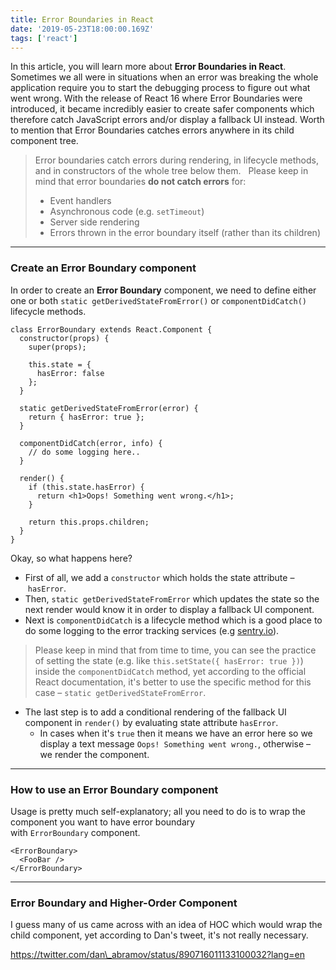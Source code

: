 ```yaml
---
title: Error Boundaries in React
date: '2019-05-23T18:00:00.169Z'
tags: ['react']
---
```


In this article, you will learn more about **Error Boundaries in React**. Sometimes we all were in situations when an error was breaking the whole application require you to start the debugging process to figure out what went wrong. With the release of React 16 where Error Boundaries were introduced, it became incredibly easier to create safer components which therefore catch JavaScript errors and/or display a fallback UI instead. Worth to mention that Error Boundaries catches errors anywhere in its child component tree.

> Error boundaries catch errors during rendering, in lifecycle methods, and in constructors of the whole tree below them.   Please keep in mind that error boundaries **do not catch errors** for:
>
> - Event handlers
> - Asynchronous code (e.g. `setTimeout`)
> - Server side rendering
> - Errors thrown in the error boundary itself (rather than its children)

---

### Create an Error Boundary component

In order to create an **Error Boundary** component, we need to define either one or both `static getDerivedStateFromError()` or `componentDidCatch()` lifecycle methods.

```
class ErrorBoundary extends React.Component {
  constructor(props) {
    super(props);

    this.state = {
      hasError: false
    };
  }

  static getDerivedStateFromError(error) {
    return { hasError: true };
  }

  componentDidCatch(error, info) {
    // do some logging here..
  }

  render() {
    if (this.state.hasError) {
      return <h1>Oops! Something went wrong.</h1>;
    }

    return this.props.children;
  }
}
```

Okay, so what happens here?

- First of all, we add a `constructor` which holds the state attribute – `hasError`.
- Then, `static getDerivedStateFromError` which updates the state so the next render would know it in order to display a fallback UI component.
- Next is `componentDidCatch` is a lifecycle method which is a good place to do some logging to the error tracking services (e.g [sentry.io](https://sentry.io/welcome/)).

> Please keep in mind that from time to time, you can see the practice of setting the state (e.g. like `this.setState({ hasError: true })`) inside the `componentDidCatch` method, yet according to the official React documentation, it's better to use the specific method for this case – `static getDerivedStateFromError`.

- The last step is to add a conditional rendering of the fallback UI component in `render()` by evaluating state attribute `hasError`.
  - In cases when it's `true` then it means we have an error here so we display a text message `Oops! Something went wrong.`, otherwise – we render the component.

---

### How to use an Error Boundary component

Usage is pretty much self-explanatory; all you need to do is to wrap the component you want to have error boundary with `ErrorBoundary` component.

```
<ErrorBoundary>
  <FooBar />
</ErrorBoundary>
```

---

### Error Boundary and Higher-Order Component

I guess many of us came across with an idea of HOC which would wrap the child component, yet according to Dan's tweet, it's not really necessary.

https://twitter.com/dan\_abramov/status/890716011133100032?lang=en
